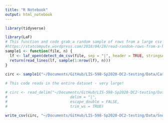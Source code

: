 ```yaml
---
title: "R Notebook"
output: html_notebook
---
```



```r
library(tidyverse)
```

```r
library(LaF)
# This function and code grab a random sample of rows from a large csv
#https://statcompute.wordpress.com/2018/04/28/read-random-rows-from-a-huge-csv-file/
sample1 <- function(file, n) {
  lf <- laf_open(detect_dm_csv(file, sep = "|", header = TRUE, stringsAsFactors= FALSE, factor_fraction = -1, fill = TRUE))
  return(read_lines(lf, sample(1:nrow(lf), n)))
}
 
circ <- sample1("~/Documents/GitHub/LIS-598-Sp2020-DC2-testing/Data/Casey Gabehart - Circulation by Title 6mo SIL 20200216.csv", 98)
```


```r
# This code reads in the entire dataset - very large!

# circ <- read_delim("~/Documents/GitHub/LIS-598-Sp2020-DC2-testing/Data/Casey Gabehart - Circulation by Title 6mo SIL 20200216.csv",
#                            delim = "|", 
#                            escape_double = FALSE, 
#                            trim_ws = TRUE)
```

```r
write_csv(circ, "~/Documents/GitHub/LIS-598-Sp2020-DC2-testing/Data/SnoIsleCircSample.csv", col_names = T)
```

